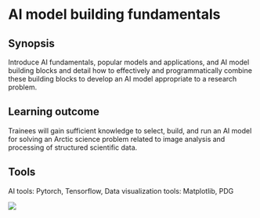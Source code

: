 # AI model building fundamentals

## Synopsis
 Introduce AI fundamentals, popular models and applications, and AI model building blocks and detail how to effectively and programmatically combine these building blocks to develop an AI model appropriate to a research problem.

## Learning outcome
Trainees will gain sufficient knowledge to select, build, and run an AI model for solving an Arctic science problem related to image analysis and processing of structured scientific data.

## Tools
AI tools: Pytorch, Tensorflow, Data visualization tools: Matplotlib, PDG

![](/images/topic-2/tensorflow-vs-pytorch.png)